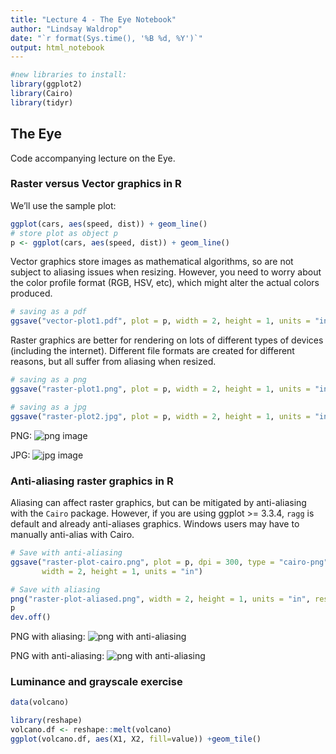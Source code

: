 ```yaml
---
title: "Lecture 4 - The Eye Notebook"
author: "Lindsay Waldrop"
date: "`r format(Sys.time(), '%B %d, %Y')`"
output: html_notebook
---
```


```r
#new libraries to install: 
library(ggplot2)
library(Cairo)
library(tidyr)
```
## The Eye

Code accompanying lecture on the Eye.

### Raster versus Vector graphics in R


We'll use the sample plot: 
```r
ggplot(cars, aes(speed, dist)) + geom_line()
# store plot as object p
p <- ggplot(cars, aes(speed, dist)) + geom_line()
```
Vector graphics store images as mathematical algorithms, so are not subject to aliasing issues when resizing. However, you need to worry about the color profile format (RGB, HSV, etc), which might alter the actual colors produced. 

```r
# saving as a pdf
ggsave("vector-plot1.pdf", plot = p, width = 2, height = 1, units = "in")
```

Raster graphics are better for rendering on lots of different types of devices (including the internet). Different file formats are created for different reasons, but all suffer from aliasing when resized. 

```r
# saving as a png
ggsave("raster-plot1.png", plot = p, width = 2, height = 1, units = "in")

# saving as a jpg
ggsave("raster-plot2.jpg", plot = p, width = 2, height = 1, units = "in")
```

PNG: 
![png image](raster-plot1.png)

JPG: 
![jpg image](raster-plot2.jpg)

### Anti-aliasing raster graphics in R

Aliasing can affect raster graphics, but can be mitigated by anti-aliasing with the `Cairo` package. However, if you are using ggplot >= 3.3.4, `ragg` is default and already anti-aliases graphics. Windows users may have to manually anti-alias with Cairo. 

```r
# Save with anti-aliasing 
ggsave("raster-plot-cairo.png", plot = p, dpi = 300, type = "cairo-png",
       width = 2, height = 1, units = "in")
```


```r
# Save with aliasing
png("raster-plot-aliased.png", width = 2, height = 1, units = "in", res = 300, type = "Xlib")
p
dev.off()
```


PNG with aliasing: 
![png with anti-aliasing](raster-plot-aliased.png)

PNG with anti-aliasing: 
![png with anti-aliasing](raster-plot-cairo.png)


### Luminance and grayscale exercise

```r
data(volcano)

library(reshape)
volcano.df <- reshape::melt(volcano)
ggplot(volcano.df, aes(X1, X2, fill=value)) +geom_tile()

```

